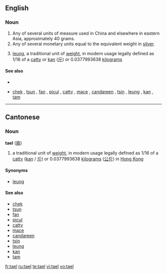 ==English==
===Noun===
{{en-noun}}
# Any of several units of measure used in China and elsewhere in eastern Asia, approximately 40 grams.
# Any of several monetary units equal to the equivalent weight in [[silver]].
# {{Hong Kong}} [[leung]], a traditional unit of [[weight]], in modern usage legally defined as 1/16 of a [[catty]] or [[kan]] ([[斤]])  or  0.0377993638 [[kilogram]]s 

====See also====
*{{pedialite}}
* {{sense|Hong Kong units}} [[chek]] , [[tsun]] , [[fan]] , [[picul]] , [[catty]] , [[mace]] , [[candareen]] , [[tsin]] , [[leung]] , [[kan]] , [[tam]]

----

==Cantonese==
===Noun===
{{yue-noun|HK|HK=tael|tas=兩}} '''tael''' ([[兩]])

# a traditional unit of [[weight]], in modern usage legally defined as 1/16 of a [[catty]] ([[kan]] / [[斤]]) or 0.0377993638 [[kilogram]]s ([[公斤]]) in [[Hong Kong]]

====Synonyms====
* [[leung]]

====See also====
* [[chek]]
* [[tsun]]
* [[fan]]
* [[picul]]
* [[catty]]
* [[mace]]
* [[candareen]]
* [[tsin]]
* [[leung]]
* [[kan]]
* [[tam]]

[[fr:tael]]
[[ru:tael]]
[[te:tael]]
[[vi:tael]]
[[vo:tael]]